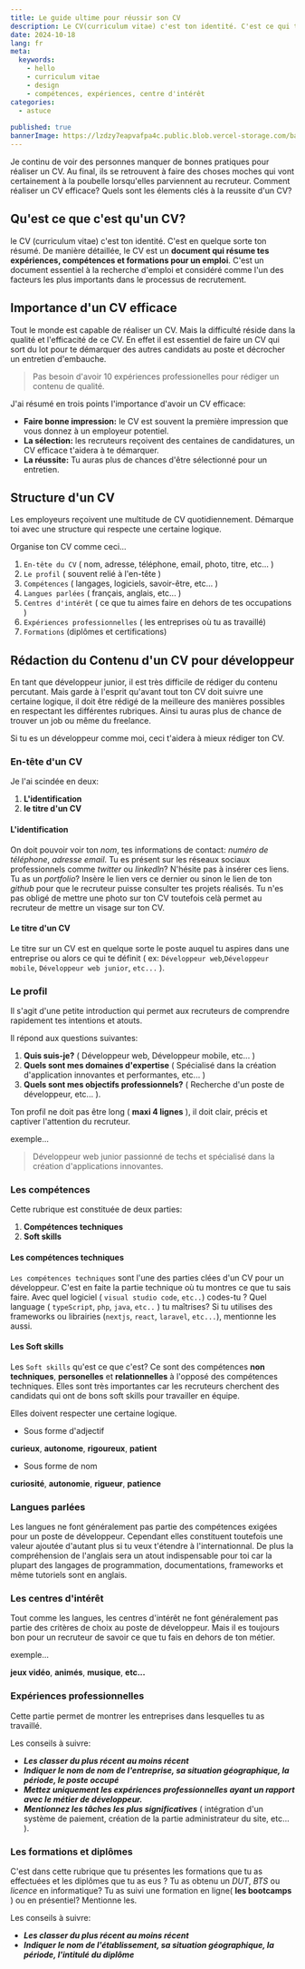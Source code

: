 ```yaml
---
title: Le guide ultime pour réussir son CV
description: Le CV(curriculum vitae) c'est ton identité. C'est ce qui te permettra de convaincre ton futur recruteur. Alors comment réussir son CV? Cet article est fait pour toi.
date: 2024-10-18
lang: fr
meta:
  keywords:
    - hello
    - curriculum vitae
    - design
    - compétences, expériences, centre d'intérêt
categories:
  - astuce
 
published: true
bannerImage: https://lzdzy7eapvafpa4c.public.blob.vercel-storage.com/bannerPosts/cv.jpg
---
```


<MdxImage  path="/cv" />
Je continu de voir des personnes manquer de bonnes pratiques pour réaliser un CV. Au final, ils se retrouvent à faire des choses moches qui vont certainement à la poubelle lorsqu'elles parviennent au recruteur. Comment réaliser un CV efficace? Quels sont les élements clés à la reussite d'un CV?

## Qu'est ce que c'est qu'un CV?
le CV (curriculum vitae) c'est ton identité. C'est en quelque sorte ton résumé. De manière détaillée, le CV est un **document qui résume tes expériences, compétences et formations pour un emploi**.
C'est un document essentiel à la recherche d'emploi et considéré comme l'un des facteurs les plus importants dans le processus de recrutement.

## Importance d'un CV efficace

Tout le monde est capable de réaliser un CV. Mais la difficulté réside dans la qualité et l'efficacité de ce CV. En effet il est essentiel de faire un CV qui sort du lot pour te démarquer des autres candidats au poste et décrocher un entretien d'embauche.

> Pas besoin d'avoir 10 expériences professionelles pour rédiger un contenu de qualité.

J'ai résumé en trois points l'importance d'avoir un CV efficace:

- **Faire bonne impression:** le CV est souvent la première impression que vous donnez à un employeur potentiel.
- **La sélection:** les recruteurs reçoivent des centaines de candidatures, un CV efficace t'aidera à te démarquer.
- **La réussite:** Tu auras plus de chances d'être sélectionné pour un entretien.

## Structure d'un CV

Les employeurs reçoivent une multitude de CV quotidiennement. Démarque toi avec une structure qui respecte une certaine logique.

Organise ton CV comme ceci...

1. <Code>En-tête du CV</Code> ( nom, adresse, téléphone, email, photo, titre,
   etc... )
2. <Code>Le profil</Code> ( souvent relié à l'en-tête )
3. <Code>Compétences</Code> ( langages, logiciels, savoir-être, etc... )
4. <Code>Langues parlées</Code> ( français, anglais, etc... )
5. <Code>Centres d'intérêt</Code> ( ce que tu aimes faire en dehors de tes
   occupations )
6. <Code>Expériences professionnelles</Code> ( les entreprises où tu as travaillé)
6. <Code>Formations</Code> (diplômes et certifications)

## Rédaction du Contenu d'un CV pour développeur

En tant que développeur junior, il est très difficile de rédiger du contenu percutant. Mais garde à l'esprit qu'avant tout ton CV doit suivre une certaine logique, il doit être rédigé de la meilleure des manières possibles en respectant les différentes rubriques. Ainsi tu auras plus de chance de trouver un job ou même du freelance.

Si tu es un développeur comme moi, ceci t'aidera à mieux rédiger ton CV.

### En-tête d'un CV

Je l'ai scindée en deux:

1. **L'identification**
2. **le titre d'un CV**

#### L'identification

On doit pouvoir voir ton _nom_, tes informations de contact: _numéro de téléphone_, _adresse email_. Tu es présent sur les réseaux sociaux professionnels comme _twitter_ ou _linkedln_? N'hésite pas à insérer ces liens. Tu as un _portfolio_? Insère le lien vers ce dernier ou sinon le lien de ton _github_ pour que le recruteur puisse consulter tes projets réalisés. Tu n'es pas obligé de mettre une photo sur ton CV toutefois celà permet au recruteur de mettre un visage sur ton CV.

#### Le titre d'un CV

Le titre sur un CV est en quelque sorte le poste auquel tu aspires dans une entreprise ou alors ce qui te définit ( ex: `Développeur web`,`Développeur mobile`, `Développeur web junior`, `etc...` ).

### Le profil

Il s'agit d'une petite introduction qui permet aux recruteurs de comprendre rapidement tes intentions et atouts.

Il répond aux questions suivantes:

1. **Quis suis-je?** ( Développeur web, Développeur mobile, etc... )
2. **Quels sont mes domaines d'expertise** ( Spécialisé dans la création d'application innovantes et performantes, etc... )
3. **Quels sont mes objectifs professionnels?** ( Recherche d'un poste de développeur, etc... ).

Ton profil ne doit pas être long ( **maxi 4 lignes** ), il doit clair, précis et captiver l'attention du recruteur.

exemple...

> Développeur web junior passionné de techs et spécialisé dans la création d'applications innovantes.

### Les compétences

Cette rubrique est constituée de deux parties:

1. **Compétences techniques**
2. **Soft skills**

#### Les compétences techniques

<Code>Les compétences techniques</Code> sont l'une des parties clées d'un CV
pour un développeur. C'est en faite la partie technique où tu montres ce que tu sais faire. Avec quel logiciel ( `visual studio code`, `etc..`) codes-tu ? Quel language ( `typeScript`, `php`, `java`, `etc..` ) tu maîtrises? Si tu utilises des frameworks ou librairies (`nextjs`, `react`, `laravel`, `etc...`), mentionne les aussi.

<MdxImage alt="Skills" path="/skills" title="Compétences techniques" />

#### Les Soft skills

Les <Code>Soft skills</Code> qu'est ce que c'est? Ce sont des compétences **non techniques**, **personelles** et **relationnelles** à l'opposé des compétences techniques. Elles sont très importantes car les recruteurs cherchent des candidats qui ont de bons soft skills pour travailler en équipe.

Elles doivent respecter une certaine logique.

- Sous forme d'adjectif

**curieux**, **autonome**, **rigoureux**, **patient**

- Sous forme de nom

**curiosité**, **autonomie**, **rigueur**, **patience**

### Langues parlées

Les langues ne font généralement pas partie des compétences exigées pour un poste de développeur. Cependant elles constituent toutefois une valeur ajoutée d'autant plus si tu veux t'étendre à l'internationnal. De plus la compréhension de l'anglais sera un atout indispensable pour toi car la plupart des langages de programmation, documentations, frameworks et même tutoriels sont en anglais.

### Les centres d'intérêt

Tout comme les langues, les centres d'intérêt ne font généralement pas partie des critères de choix au poste de développeur. Mais il es toujours bon pour un recruteur de savoir ce que tu fais en dehors de ton métier.

exemple...

**jeux vidéo**, **animés**, **musique**, **etc...**

### Expériences professionnelles

Cette partie permet de montrer les entreprises dans lesquelles tu as travaillé.

Les conseils à suivre:

- **_Les classer du plus récent au moins récent_**
- **_Indiquer le nom de nom de l'entreprise, sa situation géographique, la période, le poste occupé_**
- **_Mettez uniquement les expériences professionnelles ayant un rapport avec le métier de développeur._**
- **_Mentionnez les tâches les plus significatives_**
  ( intégration d'un système de paiement, création de la partie administrateur du site, etc... ).

<MdxImage title="Expériences professionnelles" path='/exp' alt="experiences" />

### Les formations et diplômes

C'est dans cette rubrique que tu présentes les formations que tu as effectuées et les diplômes que tu as eus ? Tu as obtenu un _DUT_, _BTS_ ou _licence_ en informatique? Tu as suivi une formation en ligne( **les bootcamps** ) ou en présentiel? Mentionne les.

Les conseils à suivre:

- **_Les classer du plus récent au moins récent_**
- **_Indiquer le nom de l'établissement, sa situation géographique, la période, l'intitulé du diplôme_**


<MdxImage title="Formations et diplômes" path='/edu' alt="education" />